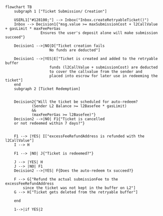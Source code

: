 ```mermaid
flowchart TB
    subgraph 1 ["Ticket Submission/ Creation"]

    USERL1["#128100;"] --> Inbox("Inbox.createRetryableTicket()")
    Inbox --> Decision1{"msg.value >= maxSubmissionCost + l2CallValue + gasLimit * maxFeePerGas
                Ensures the user's deposit alone will make submission succeed"}
    
    Decision1 -->|NO|D["Ticket creation fails
                    No funds are deducted"]
    
    Decision1 -->|YES|E["Ticket is created and added to the retryable buffer 
                    funds (l2CallValue + submissionCost) are deducted 
                    to cover the callvalue from the sender and 
                    placed into escrow for later use in redeeming the ticket"]
    end
    subgraph 2 [Ticket Redemption]
    
    
    Decision2{"Will the ticket be scheduled for auto-redeem?
            (Sender L2 Balance >= l2Basefee * gasLimit) 
            && 
            (maxFeePerGas >= l2Basefee)"}
    Decision2 -->|NO| F1{"Ticket is cancelled 
    or not redeemed within 7 days?"}


    F1 --> |YES| I["excessFeeRefundAddress is refunded with the l2CallValue"]
    I --> H

    F1 --> |NO| J{"Ticket is redeemed?"}

    J --> |YES| H
    J --> |NO| F1
    Decision2 -->|YES| F{Does the auto-redeem tx succeed?}
    
    F --> G["Refund the actual submissionFee to the excessFeeRefundAddress 
        since the ticket was not kept in the buffer on L2"]
    G --> H["Ticket gets deleted from the retryable buffer"]
    
    end
    
    1-->|if YES|2

```
